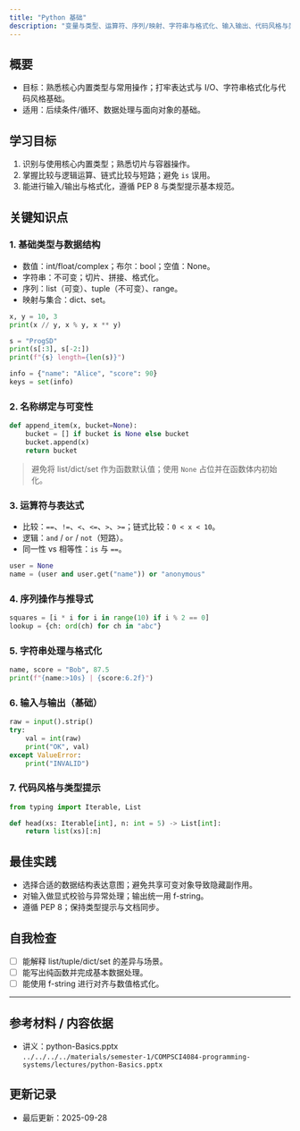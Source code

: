 ```yaml
---
title: "Python 基础"
description: "变量与类型、运算符、序列/映射、字符串与格式化、输入输出、代码风格与类型提示"
---
```


## 概要
- 目标：熟悉核心内置类型与常用操作；打牢表达式与 I/O、字符串格式化与代码风格基础。
- 适用：后续条件/循环、数据处理与面向对象的基础。

## 学习目标
1. 识别与使用核心内置类型；熟悉切片与容器操作。
2. 掌握比较与逻辑运算、链式比较与短路；避免 `is` 误用。
3. 能进行输入/输出与格式化，遵循 PEP 8 与类型提示基本规范。

## 关键知识点

### 1. 基础类型与数据结构
- 数值：int/float/complex；布尔：bool；空值：None。
- 字符串：不可变；切片、拼接、格式化。
- 序列：list（可变）、tuple（不可变）、range。
- 映射与集合：dict、set。
```python
x, y = 10, 3
print(x // y, x % y, x ** y)

s = "ProgSD"
print(s[:3], s[-2:])
print(f"{s} length={len(s)}")

info = {"name": "Alice", "score": 90}
keys = set(info)
```

### 2. 名称绑定与可变性
```python
def append_item(x, bucket=None):
    bucket = [] if bucket is None else bucket
    bucket.append(x)
    return bucket
```
> 避免将 list/dict/set 作为函数默认值；使用 `None` 占位并在函数体内初始化。

### 3. 运算符与表达式
- 比较：`==`、`!=`、`<`、`<=`、`>`、`>=`；链式比较：`0 < x < 10`。
- 逻辑：`and` / `or` / `not`（短路）。
- 同一性 vs 相等性：`is` 与 `==`。
```python
user = None
name = (user and user.get("name")) or "anonymous"
```

### 4. 序列操作与推导式
```python
squares = [i * i for i in range(10) if i % 2 == 0]
lookup = {ch: ord(ch) for ch in "abc"}
```

### 5. 字符串处理与格式化
```python
name, score = "Bob", 87.5
print(f"{name:>10s} | {score:6.2f}")
```

### 6. 输入与输出（基础）
```python
raw = input().strip()
try:
    val = int(raw)
    print("OK", val)
except ValueError:
    print("INVALID")
```

### 7. 代码风格与类型提示
```python
from typing import Iterable, List

def head(xs: Iterable[int], n: int = 5) -> List[int]:
    return list(xs)[:n]
```

## 最佳实践
- 选择合适的数据结构表达意图；避免共享可变对象导致隐藏副作用。
- 对输入做显式校验与异常处理；输出统一用 f-string。
- 遵循 PEP 8；保持类型提示与文档同步。

## 自我检查
- [ ] 能解释 list/tuple/dict/set 的差异与场景。
- [ ] 能写出纯函数并完成基本数据处理。
- [ ] 能使用 f-string 进行对齐与数值格式化。

---

## 参考材料 / 内容依据
- 讲义：python-Basics.pptx  
  `../../../../materials/semester-1/COMPSCI4084-programming-systems/lectures/python-Basics.pptx`

## 更新记录
- 最后更新：2025-09-28
